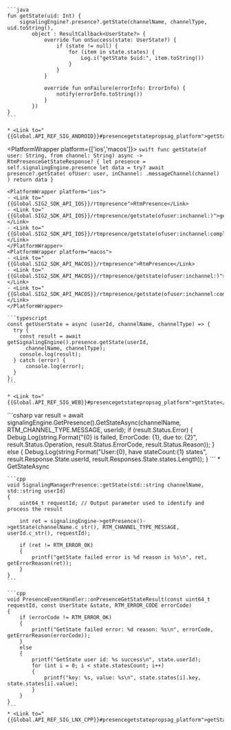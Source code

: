 <PlatformWrapper platform='android'>

    ```java
    fun getState(uid: Int) {
        signalingEngine?.presence?.getState(channelName, channelType, uid.toString(),
            object : ResultCallback<UserState?> {
                override fun onSuccess(state: UserState?) {
                    if (state != null) {
                        for (item in state.states) {
                            Log.i("getState $uid:", item.toString())
                        }
                    }
                }

                override fun onFailure(errorInfo: ErrorInfo) {
                    notify(errorInfo.toString())
                }
            })
    }
    ```
    
    * <Link to="{{Global.API_REF_SIG_ANDROID}}#presencegetstatepropsag_platform">getState</Link>

</PlatformWrapper>

<PlatformWrapper platform={['ios','macos']}>
    ```swift
    func getState(of user: String, from channel: String) async -> RtmPresenceGetStateResponse? {
        let presence = self.signalingEngine.presence
        let data = try? await presence?.getState(
            ofUser: user, inChannel: .messageChannel(channel)
        )
        return data
    }
    ```

    <PlatformWrapper platform="ios">
    - <Link to="{{Global.SIG2_SDK_API_IOS}}/rtmpresence">RtmPresence</Link>
    - <Link to="{{Global.SIG2_SDK_API_IOS}}/rtmpresence/getstate(ofuser:inchannel:)">getState(ofUser:inChannel:)</Link>
    - <Link to="{{Global.SIG2_SDK_API_IOS}}/rtmpresence/getstate(ofuser:inchannel:completion:)">getState(ofUser:inChannel:completion:)</Link>
    </PlatformWrapper>
    <PlatformWrapper platform="macos">
    - <Link to="{{Global.SIG2_SDK_API_MACOS}}/rtmpresence">RtmPresence</Link>
    - <Link to="{{Global.SIG2_SDK_API_MACOS}}/rtmpresence/getstate(ofuser:inchannel:)">getState(ofUser:inChannel:)</Link>
    - <Link to="{{Global.SIG2_SDK_API_MACOS}}/rtmpresence/getstate(ofuser:inchannel:completion:)">getState(ofUser:inChannel:completion:)</Link>
    </PlatformWrapper>
</PlatformWrapper>

<PlatformWrapper platform = 'web'>
    
    ```typescript
    const getUserState = async (userId, channelName, channelType) => {
      try {
        const result = await getSignalingEngine().presence.getState(userId,
          channelName, channelType);
        console.log(result);
      } catch (error) {
          console.log(error);
      }
    };  
    ```

    * <Link to="{{Global.API_REF_SIG_WEB}}#presencegetstatepropsag_platform">getState</Link>
</PlatformWrapper>
<PlatformWrapper platform='unity'>
    ```csharp
    var result = await signalingEngine.GetPresence().GetStateAsync(channelName, RTM_CHANNEL_TYPE.MESSAGE, userId);
    if (result.Status.Error)
    {
        Debug.Log(string.Format("{0} is failed, ErrorCode: {1}, due to: {2}", result.Status.Operation, result.Status.ErrorCode, result.Status.Reason));
    }
    else
    {
        Debug.Log(string.Format("User:{0}, have stateCount:{1} states", result.Response.State.userId, result.Responses.State.states.Length));
    }
    ```
    * <Link to="{{Global.API_REF_SIG_UNITY}}#presencegetstatepropsag_platform">GetStateAsync</Link>

</PlatformWrapper>
<PlatformWrapper platform ='linux-cpp'>

    ```cpp
    void SignalingManagerPresence::getState(std::string channelName, std::string userId)
    {
        uint64_t requestId; // Output parameter used to identify and process the result
        
        int ret = signalingEngine->getPresence()->getState(channelName.c_str(), RTM_CHANNEL_TYPE_MESSAGE, userId.c_str(), requestId);
        
        if (ret != RTM_ERROR_OK)
        {
            printf("getState failed error is %d reason is %s\n", ret, getErrorReason(ret));
        }
    }
    ```

    ```cpp
    void PresenceEventHandler::onPresenceGetStateResult(const uint64_t requestId, const UserState &state, RTM_ERROR_CODE errorCode)
    {
        if (errorCode != RTM_ERROR_OK)
        {
            printf("GetState failed error: %d reason: %s\n", errorCode, getErrorReason(errorCode));
        }
        else
        {
            printf("GetState user id: %s success\n", state.userId);
            for (int i = 0; i < state.statesCount; i++)
            {
                printf("key: %s, value: %s\n", state.states[i].key, state.states[i].value);
            }
        }
    }    
    ```
    * <Link to="{{Global.API_REF_SIG_LNX_CPP}}#presencegetstatepropsag_platform">getState</Link>

</PlatformWrapper>